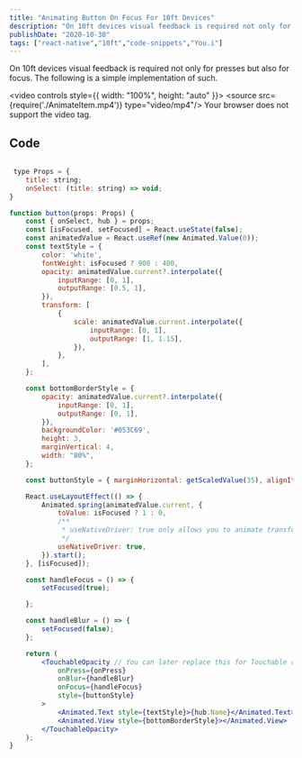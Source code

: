 ```yaml
---
title: "Animating Button On Focus For 10ft Devices"
description: "On 10ft devices visual feedback is required not only for presses but also for focus. The following is a simple implementation of such. "
publishDate: "2020-10-30"
tags: ["react-native","10ft","code-snippets","You.i"]
---
```


On 10ft devices visual feedback is required not only for presses but also for focus. The following is a simple implementation of such. 


<video controls style={{ width: "100%", height: "auto" }}>
  <source src={require('./AnimateItem.mp4')} type="video/mp4"/>
  Your browser does not support the video tag.
</video>




## Code

```jsx

 type Props = {
    title: string;
    onSelect: (title: string) => void;
}

function button(props: Props) {
    const { onSelect, hub } = props;
    const [isFocused, setFocused] = React.useState(false);
    const animatedValue = React.useRef(new Animated.Value(0));
    const textStyle = {
        color: 'white',
        fontWeight: isFocused ? 900 : 400,
        opacity: animatedValue.current?.interpolate({
            inputRange: [0, 1],
            outputRange: [0.5, 1],
        }),
        transform: [
            {
                scale: animatedValue.current.interpolate({
                    inputRange: [0, 1],
                    outputRange: [1, 1.15],
                }),
            },
        ],
    };

    const bottomBorderStyle = {
        opacity: animatedValue.current?.interpolate({
            inputRange: [0, 1],
            outputRange: [0, 1],
        }),
        backgroundColor: '#053C69',
        height: 3,
        marginVertical: 4,
        width: "80%",
    };

    const buttonStyle = { marginHorizontal: getScaledValue(35), alignItems: 'center' };

    React.useLayoutEffect(() => {
        Animated.spring(animatedValue.current, {
            toValue: isFocused ? 1 : 0,
            /**
             * useNativeDriver: true only allows you to animate transform and opacity.
             */
            useNativeDriver: true,
        }).start();
    }, [isFocused]);

    const handleFocus = () => {
        setFocused(true);

    };

    const handleBlur = () => {
        setFocused(false);
    };

    return (
        <TouchableOpacity // You can later replace this for Touchable component if supported.
            onPress={onPress}
            onBlur={handleBlur}
            onFocus={handleFocus}
            style={buttonStyle}
        >
            <Animated.Text style={textStyle}>{hub.Name}</Animated.Text>
            <Animated.View style={bottomBorderStyle}></Animated.View>
        </TouchableOpacity>
    );
}
```


